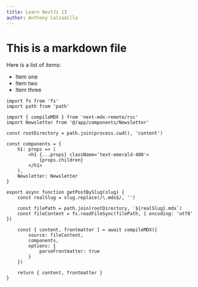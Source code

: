 ```yaml
---
title: Learn NextJs 13
author: Anthony Calzadilla
---
```


# This is a markdown file

<Newsletter />

Here is a list of items:

- Item one
- Item two
- Item three

```
import fs from 'fs'
import path from 'path'

import { compileMDX } from 'next-mdx-remote/rsc'
import Newsletter from '@/app/components/Newsletter'

const rootDirectory = path.join(process.cwd(), 'content')

const components = {
	h1: props => (
		<h1 {...props} className='text-emerald-400'>
			{props.children}
		</h1>
	),
	Newsletter: Newsletter
}

export async function getPostBySlug(slug) {
	const realSlug = slug.replace(/\.mdx$/, '')

	const filePath = path.join(rootDirectory, `${realSlug}.mdx`)
	const fileContent = fs.readFileSync(filePath, { encoding: 'utf8' })

	const { content, frontmatter } = await compileMDX({
		source: fileContent,
		components,
		options: {
			parseFrontmatter: true
		}
	})

	return { content, frontmatter }
}

```